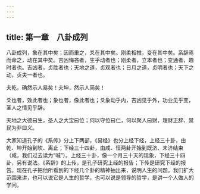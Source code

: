 ```yaml
---
---
---
```

title: 第一章　八卦成列
---




八卦成列，象在其中矣；因而重之，爻在其中矣。刚柔相推，变在其中矣。系辞焉而命之，动在其中矣。吉凶悔吝者，生乎动者也；刚柔者，立本者也；变通者，趣时者也。吉凶者，贞胜者也；天地之道，贞观者也；日月之道，贞明者也；天下之动，贞夫一者也。

夫乾，确然示人易矣！夫坤，然示人简矣！

爻也者，效此者也；象也者，像此者也；爻象动乎内，吉凶见乎外，功业见乎变，圣人之情见乎辞。

天地之大德曰生，圣人之大宝曰位；何以守位曰仁，何以聚人曰财，理财正辞、禁民为非曰义。

大家知道孔子的《系传》分上下两部，《易经》也分上经下经，上经三十卦，由乾、坤开始到坎、离止；下经三十四卦，由咸、恒两卦开始到既济、未济结束（咸，我们过去读为“喊”）。上经三十卦，像一个月三十天的现象，下经三十四卦，另有说法。《系辞》的上传，是孔子研究上经的报告；下传是研究下经的报告。现在孔子把他所看到的下经几个卦的精神抽出来，说明人生的问题。我们扩大范围来讲，也可以说它是人生的哲学，也可以说是领导的哲学，是讲一个人做人的学问。